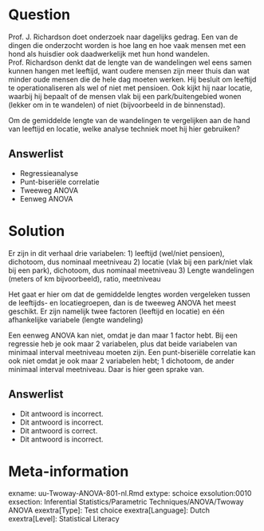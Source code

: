 
Question
========
  
Prof. J. Richardson doet onderzoek naar dagelijks gedrag. Een van de dingen die onderzocht worden is hoe lang en hoe vaak mensen met een hond als huisdier ook daadwerkelijk met hun hond wandelen. Prof. Richardson denkt dat de lengte van de wandelingen wel eens samen kunnen hangen met leeftijd, want oudere mensen zijn meer thuis dan wat minder oude mensen die de hele dag moeten werken. Hij besluit om leeftijd te operationaliseren als wel of niet met pensioen. Ook kijkt hij naar locatie, waarbij hij bepaalt of de mensen vlak bij een park/buitengebied wonen (lekker om in te wandelen) of niet (bijvoorbeeld in de binnenstad).

Om de gemiddelde lengte van de wandelingen te vergelijken aan de hand van leeftijd en locatie, welke analyse techniek moet hij hier gebruiken?

  
Answerlist
----------
* Regressieanalyse
* Punt-biseriële correlatie
* Tweeweg ANOVA 
* Eenweg ANOVA

Solution
========

Er zijn in dit verhaal drie variabelen:
1) leeftijd (wel/niet pensioen), dichotoom, dus nominaal meetniveau
2) locatie (vlak bij een park/niet vlak bij een park), dichotoom, dus nominaal meetniveau
3) Lengte wandelingen (meters of km bijvoorbeeld), ratio, meetniveau

Het gaat er hier om dat de gemiddelde lengtes worden vergeleken tussen de leeftijds- en locatiegroepen, dan is de tweeweg ANOVA het meest geschikt. Er zijn namelijk twee factoren (leeftijd en locatie) en één afhankelijke variabele (lengte wandeling)

Een eenweg ANOVA kan niet, omdat je dan maar 1 factor hebt. Bij een regressie heb je ook maar 2 variabelen, plus dat beide variabelen van minimaal interval meetniveau moeten zijn. Een punt-biseriële correlatie kan ook niet omdat je ook maar 2 variabelen hebt; 1 dichotoom, de ander minimaal interval meetniveau. Daar is hier geen sprake van.



Answerlist
----------
* Dit antwoord is incorrect.
* Dit antwoord is incorrect.
* Dit antwoord is correct.
* Dit antwoord is incorrect.


Meta-information
================
exname: uu-Twoway-ANOVA-801-nl.Rmd
extype: schoice
exsolution:0010
exsection: Inferential Statistics/Parametric Techniques/ANOVA/Twoway ANOVA
exextra[Type]: Test choice
exextra[Language]: Dutch
exextra[Level]: Statistical Literacy
